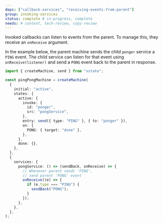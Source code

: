 ```yaml
---
deps: ["callback-services", "receiving-events-from-parent"]
group: invoking-services
status: complete # in-progress, complete
needs: # content, tech-review, copy-review
---
```


Invoked callbacks can listen to events from the parent. To manage this, they receive an `onReceive` argument.

In the example below, the parent machine sends the child `ponger` service a `PING` event. The child service can listen for that event using `onReceive(listener)` and send a `PONG` event back to the parent in response.

```ts twoslash
import { createMachine, send } from "xstate";

const pingPongMachine = createMachine(
  {
    initial: "active",
    states: {
      active: {
        invoke: {
          id: "ponger",
          src: "pongService",
        },
        entry: send({ type: "PING" }, { to: "ponger" }),
        on: {
          PONG: { target: "done" },
        },
      },
      done: {},
    },
  },
  {
    services: {
      pongService: () => (sendBack, onReceive) => {
        // Whenever parent sends 'PING',
        // send parent 'PONG' event
        onReceive((e) => {
          if (e.type === "PING") {
            sendBack("PONG");
          }
        });
      },
    },
  },
);
```
